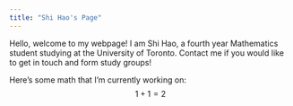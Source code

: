 ```yaml
---
title: "Shi Hao's Page"
---
```


Hello, welcome to my webpage! I am Shi Hao, a fourth year Mathematics student studying at the University of Toronto. Contact me if you would like to get in touch and form study groups!

Here's some math that I'm currently working on:
$$1 + 1 = 2$$
